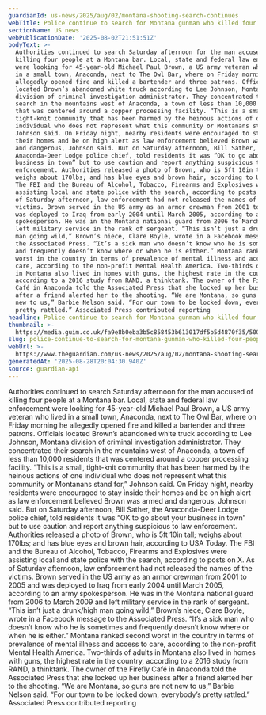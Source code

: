 ```yaml
---
guardianId: us-news/2025/aug/02/montana-shooting-search-continues
webTitle: Police continue to search for Montana gunman who killed four people in a bar
sectionName: US news
webPublicationDate: '2025-08-02T21:51:51Z'
bodyText: >-
  Authorities continued to search Saturday afternoon for the man accused of
  killing four people at a Montana bar. Local, state and federal law enforcement
  were looking for 45-year-old Michael Paul Brown, a US army veteran who lived
  in a small town, Anaconda, next to The Owl Bar, where on Friday morning he
  allegedly opened fire and killed a bartender and three patrons. Officials
  located Brown’s abandoned white truck according to Lee Johnson, Montana
  division of criminal investigation administrator. They concentrated their
  search in the mountains west of Anaconda, a town of less than 10,000 residents
  that was centered around a copper processing facility. “This is a small,
  tight-knit community that has been harmed by the heinous actions of one
  individual who does not represent what this community or Montanans stand for,”
  Johnson said. On Friday night, nearby residents were encouraged to stay inside
  their homes and be on high alert as law enforcement believed Brown was armed
  and dangerous, Johnson said. But on Saturday afternoon, Bill Sather, the
  Anaconda-Deer Lodge police chief, told residents it was “OK to go about your
  business in town” but to use caution and report anything suspicious to law
  enforcement. Authorities released a photo of Brown, who is 5ft 10in tall;
  weighs about 170lbs; and has blue eyes and brown hair, according to USA Today.
  The FBI and the Bureau of Alcohol, Tobacco, Firearms and Explosives were
  assisting local and state police with the search, according to posts on X. As
  of Saturday afternoon, law enforcement had not released the names of the
  victims. Brown served in the US army as an armor crewman from 2001 to 2005 and
  was deployed to Iraq from early 2004 until March 2005, according to an army
  spokesperson. He was in the Montana national guard from 2006 to March 2009 and
  left military service in the rank of sergeant. “This isn’t just a drunk/high
  man going wild,” Brown’s niece, Clare Boyle, wrote in a Facebook message to
  the Associated Press. “It’s a sick man who doesn’t know who he is sometimes
  and frequently doesn’t know where or when he is either.” Montana ranked second
  worst in the country in terms of prevalence of mental illness and access to
  care, according to the non-profit Mental Health America. Two-thirds of adults
  in Montana also lived in homes with guns, the highest rate in the country,
  according to a 2016 study from RAND, a thinktank. The owner of the Firefly
  Café in Anaconda told the Associated Press that she locked up her business
  after a friend alerted her to the shooting. “We are Montana, so guns are not
  new to us,” Barbie Nelson said. “For our town to be locked down, everybody’s
  pretty rattled.” Associated Press contributed reporting
headline: Police continue to search for Montana gunman who killed four people in a bar
thumbnail: >-
  https://media.guim.co.uk/fa9e8b0eba3b5c858453b613017df5b5d4870f35/500_0_5000_4000/500.jpg
slug: police-continue-to-search-for-montana-gunman-who-killed-four-people-in-a-bar
webUrl: >-
  https://www.theguardian.com/us-news/2025/aug/02/montana-shooting-search-continues
generatedAt: '2025-08-28T20:04:30.940Z'
source: guardian-api
---
```

Authorities continued to search Saturday afternoon for the man accused of killing four people at a Montana bar. Local, state and federal law enforcement were looking for 45-year-old Michael Paul Brown, a US army veteran who lived in a small town, Anaconda, next to The Owl Bar, where on Friday morning he allegedly opened fire and killed a bartender and three patrons. Officials located Brown’s abandoned white truck according to Lee Johnson, Montana division of criminal investigation administrator. They concentrated their search in the mountains west of Anaconda, a town of less than 10,000 residents that was centered around a copper processing facility. “This is a small, tight-knit community that has been harmed by the heinous actions of one individual who does not represent what this community or Montanans stand for,” Johnson said. On Friday night, nearby residents were encouraged to stay inside their homes and be on high alert as law enforcement believed Brown was armed and dangerous, Johnson said. But on Saturday afternoon, Bill Sather, the Anaconda-Deer Lodge police chief, told residents it was “OK to go about your business in town” but to use caution and report anything suspicious to law enforcement. Authorities released a photo of Brown, who is 5ft 10in tall; weighs about 170lbs; and has blue eyes and brown hair, according to USA Today. The FBI and the Bureau of Alcohol, Tobacco, Firearms and Explosives were assisting local and state police with the search, according to posts on X. As of Saturday afternoon, law enforcement had not released the names of the victims. Brown served in the US army as an armor crewman from 2001 to 2005 and was deployed to Iraq from early 2004 until March 2005, according to an army spokesperson. He was in the Montana national guard from 2006 to March 2009 and left military service in the rank of sergeant. “This isn’t just a drunk/high man going wild,” Brown’s niece, Clare Boyle, wrote in a Facebook message to the Associated Press. “It’s a sick man who doesn’t know who he is sometimes and frequently doesn’t know where or when he is either.” Montana ranked second worst in the country in terms of prevalence of mental illness and access to care, according to the non-profit Mental Health America. Two-thirds of adults in Montana also lived in homes with guns, the highest rate in the country, according to a 2016 study from RAND, a thinktank. The owner of the Firefly Café in Anaconda told the Associated Press that she locked up her business after a friend alerted her to the shooting. “We are Montana, so guns are not new to us,” Barbie Nelson said. “For our town to be locked down, everybody’s pretty rattled.” Associated Press contributed reporting
